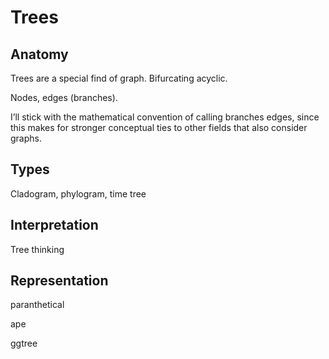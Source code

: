 # Trees

## Anatomy
Trees are a special find of graph. Bifurcating acyclic.

Nodes, edges (branches).

I'll stick with the mathematical convention of calling branches edges, since this makes for stronger conceptual ties to other fields that also consider graphs.

## Types

Cladogram, phylogram, time tree


## Interpretation

Tree thinking

## Representation


paranthetical

ape

ggtree
